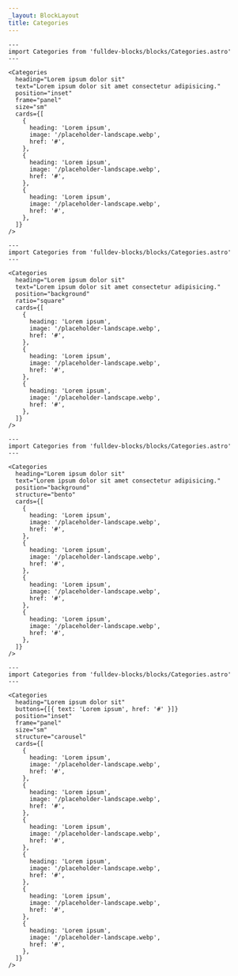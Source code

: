 ```yaml
---
_layout: BlockLayout
title: Categories
---
```


```astro live props={{ title: 'Panels' }}
---
import Categories from 'fulldev-blocks/blocks/Categories.astro'
---

<Categories
  heading="Lorem ipsum dolor sit"
  text="Lorem ipsum dolor sit amet consectetur adipisicing."
  position="inset"
  frame="panel"
  size="sm"
  cards={[
    {
      heading: 'Lorem ipsum',
      image: '/placeholder-landscape.webp',
      href: '#',
    },
    {
      heading: 'Lorem ipsum',
      image: '/placeholder-landscape.webp',
      href: '#',
    },
    {
      heading: 'Lorem ipsum',
      image: '/placeholder-landscape.webp',
      href: '#',
    },
  ]}
/>
```

```astro live props={{ title: 'Background' }}
---
import Categories from 'fulldev-blocks/blocks/Categories.astro'
---

<Categories
  heading="Lorem ipsum dolor sit"
  text="Lorem ipsum dolor sit amet consectetur adipisicing."
  position="background"
  ratio="square"
  cards={[
    {
      heading: 'Lorem ipsum',
      image: '/placeholder-landscape.webp',
      href: '#',
    },
    {
      heading: 'Lorem ipsum',
      image: '/placeholder-landscape.webp',
      href: '#',
    },
    {
      heading: 'Lorem ipsum',
      image: '/placeholder-landscape.webp',
      href: '#',
    },
  ]}
/>
```

```astro live props={{ title: 'Bento' }}
---
import Categories from 'fulldev-blocks/blocks/Categories.astro'
---

<Categories
  heading="Lorem ipsum dolor sit"
  text="Lorem ipsum dolor sit amet consectetur adipisicing."
  position="background"
  structure="bento"
  cards={[
    {
      heading: 'Lorem ipsum',
      image: '/placeholder-landscape.webp',
      href: '#',
    },
    {
      heading: 'Lorem ipsum',
      image: '/placeholder-landscape.webp',
      href: '#',
    },
    {
      heading: 'Lorem ipsum',
      image: '/placeholder-landscape.webp',
      href: '#',
    },
    {
      heading: 'Lorem ipsum',
      image: '/placeholder-landscape.webp',
      href: '#',
    },
  ]}
/>
```

```astro live props={{ title: 'Bento' }}
---
import Categories from 'fulldev-blocks/blocks/Categories.astro'
---

<Categories
  heading="Lorem ipsum dolor sit"
  buttons={[{ text: 'Lorem ipsum', href: '#' }]}
  position="inset"
  frame="panel"
  size="sm"
  structure="carousel"
  cards={[
    {
      heading: 'Lorem ipsum',
      image: '/placeholder-landscape.webp',
      href: '#',
    },
    {
      heading: 'Lorem ipsum',
      image: '/placeholder-landscape.webp',
      href: '#',
    },
    {
      heading: 'Lorem ipsum',
      image: '/placeholder-landscape.webp',
      href: '#',
    },
    {
      heading: 'Lorem ipsum',
      image: '/placeholder-landscape.webp',
      href: '#',
    },
    {
      heading: 'Lorem ipsum',
      image: '/placeholder-landscape.webp',
      href: '#',
    },
    {
      heading: 'Lorem ipsum',
      image: '/placeholder-landscape.webp',
      href: '#',
    },
  ]}
/>
```
